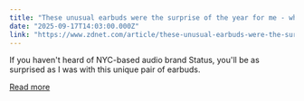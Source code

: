 ```yaml
---
title: "These unusual earbuds were the surprise of the year for me - why they sound so good"
date: "2025-09-17T14:03:00.000Z"
link: "https://www.zdnet.com/article/these-unusual-earbuds-were-the-surprise-of-the-year-for-me-why-they-sound-so-good/"
---
```


If you haven't heard of NYC-based audio brand Status, you'll be as surprised as I was with this unique pair of earbuds.

[Read more](https://www.zdnet.com/article/these-unusual-earbuds-were-the-surprise-of-the-year-for-me-why-they-sound-so-good/)
